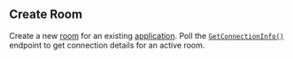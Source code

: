 
## Create Room

<OperationInfo method='post' path='/rooms/v2/{appId}/create' />

Create a new [room](https://hathora.dev/docs/concepts/hathora-entities#room) for an existing [application](https://hathora.dev/docs/concepts/hathora-entities#application). Poll the [`GetConnectionInfo()`](https://hathora.dev/api#tag/RoomV2/operation/GetConnectionInfo) endpoint to get connection details for an active room.
